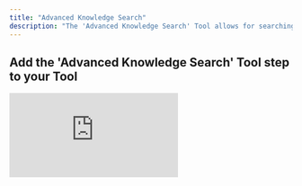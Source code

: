 ```yaml
---
title: "Advanced Knowledge Search"
description: "The 'Advanced Knowledge Search' Tool allows for searching knowledge tables with a higher degree of accuracy and precision using RAG"
---
```


## Add the 'Advanced Knowledge Search' Tool step to your Tool

<div style={{ width:"100%",position:"relative",paddingTop:"55%" }}>
<iframe src="https://app.supademo.com/embed/cmcycpn2u1bqnc4kjevlw5uy6" frameBorder="0" title="Add the Advanced Knowledge Search tool step to your Tool" allow="clipboard-write" webkitallowfullscreen="true" mozallowfullscreen="true" allowfullscreen style={{ position:"absolute",top:0,left:0,width:"100%",height:"100%",border:"3px solid #5E43CE",borderRadius:"10px",objectFit:"cover" }} />

</div>

You can add the' Advanced Knowledge Search' Tool step to your Tool by:

1. Creating a new Tool, then searching for the Advanced Knowledge Search Tool step.
2. Click "Expand" to see the full Tool step.
3. Enter your search query in the **Query** field. 
4. Select the search type:
    - 	**Hybrid (recommended)**: Combines both semantic and keyword match for the most accurate and well-rounded results.
    - 	**Vector**: Finds results based on meaning (semantic similarity). Great when you want answers even if the exact words don’t match.
    - 	**Keyword**: Finds results based on exact word match. Useful when looking for specific terms or phrases.
5. Select the Number of results to return. 
6. Select the Knowledge set to use.
7. Select the fields to vectorize - choose which columns from your data should be used for retrieval. **By default, all fields are included.**
8. Select your retrieval postprocessing option after generating your answer: 
    - 	**None**: No extra processing. You’ll get the raw retrieved text as-is.
    -   **Basic**: Applies light formatting or cleaning to make the results easier to read.
    -   **Summary**: Automatically summarizes the retrieved content to make it shorter and more digestible.
    -   **Markdown**: Formats the retrieved text in Markdown (e.g., with bold, headings, lists) to improve readability or prep it for markdown-compatible interfaces.
    -   **Entity Extraction**: Pulls out key information from the retrieved content, e.g., names, places, dates, etc.



## Advanced settings

### Post processing options

<AccordionGroup>
  <Accordion title="System prompt">
    The system prompt is the very first message in a conversation that instructs the model on its role or the personality of the AI. Examples can be expert researcher, analyst or tutor.
  </Accordion>

  <Accordion title="Temperature">
    The temperature setting controls how “creative” or “random” the model’s responses will be. Lower temperatures make the model more focused and deterministic, while higher temperatures make it more creative and unpredictable.
  </Accordion>

  <Accordion title="LLM model">
    The model that will be used to generate the response. By default this model is `command-r-plus`.
  </Accordion>
</AccordionGroup>

<Note>These options are only available if your have selected a post processing option in step 8</Note>

### Vectoring Config
<AccordionGroup>
  <Accordion title="Embedding Model">
    This is the model used to turn your text into a format the AI can understand and search through effectively. By default this model is `embed-english-v3.0`.

    <Note>For multilingual support, you can use `embed-multilingual-v3.0`</Note>
  </Accordion>

  <Accordion title="Chunk Size">
    Chunking size decides how much text is grouped together at once when the system processes your content. It’s measured in tokens, which are like small pieces of words. 
    Common values are: `[128, 256, 512, 1024]`

    <Tip>
        - Larger chunks means more context and easier to understand the bigger picture—great for complex content whilst
        - Smaller chunks means less context but more precise results—ideal for pinpointing specific information or short facts.
    </Tip>
  </Accordion>

  <Accordion title="Chunking Strategy">
            - **Base:** This is the standard chunking method. It simply splits your text into fixed-sized chunks without adding any extra context. It’s fast and works well for straightforward content.

                <Tip>Best for: Clean, well-structured documents where each section makes sense on its own.</Tip>


            - **Window:** This strategy adds some overlap between chunks, meaning parts of the text are repeated across neighboring chunks. This helps preserve context between sections.

                <Tip>Best for: Text where ideas span multiple paragraphs—helps avoid losing important connections.</Tip>


            - **Contextual:** This method intelligently adjusts how chunks are created based on the structure and meaning of the content. It uses more advanced logic to split text at natural breaks (like headings or sentences).

                <Tip>Best for: Complex or unstructured content where preserving meaning and flow is important.</Tip>
  </Accordion>
</AccordionGroup>

### Reranker Model
Improves your search results by reordering them to show the most relevant information first. This is off by default but enabling it will boost performance in most cases.

### Use Raw Files

Select this if you want to run retrieval directly on the source file. 
<Warning>This only works on PDF and PPTX files</Warning>

### Update Vectors
This option lets you force update the stored representations of your data (called embeddings) using your current settings—like a chunk size, embedding model, or chunking strategy.

    #### Use Vision
    If you have PDF files in your knowledge set, this option uses OCR (Optical Character Recognition) to re-extract the text from the raw PDF files. After OCR is applied, the system automatically triggers a vector update.
    <Note>To enable Use Vision, Update Vectors must be set to true.</Note>  

### Generate Citations

Turn this on to include direct references from your knowledge set during retrieval.



## Frequently asked questions (FAQs)

<AccordionGroup>
    <Accordion title="What is the difference between Advanced Knowledge Search and Knowledge Search?">
        - [Knowledge Search](/tool/tool-steps/knowledge/knowledge-search) is easier to use out of the box, with sensible default options that work well for most use cases.
        -   Advanced Knowledge Search gives you greater control and fine-tuning capabilities for more precise retrieval — but may be slower in comparison. 
        -   If you’re unsure which to choose, start with Knowledge Search.
</Accordion>
    <Accordion title="What is the difference between Advanced Knowledge Search and Advanced Knowledge Search (2m context)?">[Advanced Knowledge Search (2m context)](/tool/tool-steps/knowledge/advanced-knowledge-search-2m) allows you to search your entire knowledge set with just a prompt whilst Advanced Knowledge Search allows you to filter down your search results for a more focused retrieval.</Accordion>
    <Accordion title="When should I use Advanced Knowledge Search (2m) instead of the regular one?">Start with Advanced Knowledge Search (2m) for most use cases. It works best when you want quick, high-quality answers across your entire knowledge base without much setup. Switch to Advanced Knowledge Search when you need more control, such as filtering by specific fields or fine-tuning what gets retrieved.</Accordion>
    <Accordion title="Which one gives better quality results?">Advanced knowledge search (2m) often produces richer, more complete answers, especially with large or unstructured content. However, Advanced Knowledge Search can give more precise results when you’re focused on a particular field, keyword, or structured dataset.</Accordion>
</AccordionGroup>
